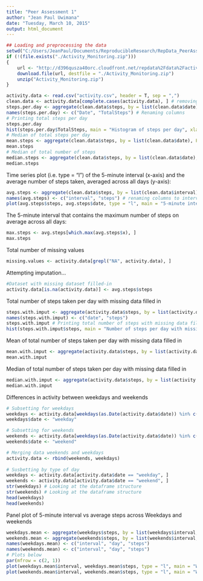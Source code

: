 ```yaml
---
title: "Peer Assessment 1"
author: "Jean Paul Uwimana"
date: "Tuesday, March 10, 2015"
output: html_document
---
```



```r
## Loading and preprocessing the data
setwd("C:/Users/JeanPaul/Documents/ReproducibleResearch/RepData_PeerAssessment1")
if (!(file.exists("./Activity_Monitoring.zip")))
{
    url <- "http://d396qusza40orc.cloudfront.net/repdata%2Fdata%2Factivity.zip"
    download.file(url, destfile = "./Activity_Monitoring.zip")
    unzip("Activity_Monitoring.zip")   
}

activity.data <- read.csv("activity.csv", header = T, sep = ",")
clean.data <- activity.data[complete.cases(activity.data), ] # removing NAs
steps.per.day <- aggregate(clean.data$steps, by = list(clean.data$date), FUN = sum, na.rm = T)
names(steps.per.day) <- c("Date", "TotalSteps") # Renaming columns 
# Printing total steps per day
steps.per.day 
hist(steps.per.day$TotalSteps, main = "Histogram of steps per day", xlab = "Steps per day", col = "red") 
# Median of total steps per day
mean.steps <- aggregate(clean.data$steps, by = list(clean.data$date), FUN = mean)
mean.steps
# Median of total number of steps
median.steps <- aggregate(clean.data$steps, by = list(clean.data$date), FUN = median)
median.steps
```
Time series plot (i.e. type = "l") of the 5-minute interval (x-axis) and the average number of steps taken, averaged across all days (y-axis):

```r
avg.steps <- aggregate(clean.data$steps, by = list(clean.data$interval), FUN = mean)
names(avg.steps) <- c("interval", "steps") # renaming columns to interval & steps, respectively
plot(avg.steps$steps, avg.steps$date, type = "l", main = "5-minute interval vs Average number of steps", xlab = "5-minute interval", ylab = "Average number of steps", col = "blue")
```

The 5-minute interval that contains the maximum number of steps on average across all days:
```r
max.steps <- avg.steps[which.max(avg.steps$x), ]
max.steps
```

Total number of missing values
```r
missing.values <- activity.data[grepl("NA", activity.data), ]
```

Attempting imputation...
```r
#Dataset with missing dataset filled-in
activity.data[is.na(activity.data)] <- avg.steps$steps 
```

Total number of steps taken per day with missing data filled in
```r
steps.with.imput <- aggregate(activity.data$steps, by = list(activity.data$date), FUN = sum, na.rm = T)
names(steps.with.imput) <- c("date", "steps")
steps.with.imput # Printing total number of steps with missing data filled in
hist(steps.with.imput$steps, main = "Number of steps per day with missing data filled in", xlab = "Steps per day", col = "red")
```

Mean of total number of steps taken per day with missing data filled in
```r
mean.with.imput <- aggregate(activity.data$steps, by = list(activity.data$date), FUN = mean)
mean.with.imput
```

Median of total number of steps taken per day with missing data filled in 
```r
median.with.imput <- aggregate(activity.data$steps, by = list(activity.data$date), FUN = median)
median.with.imput
```

Differences in activity between weekdays and weekends
```r
# Subsetting for weekdays
weekdays <- activity.data[weekdays(as.Date(activity.data$date)) %in% c("Monday", "Tuesday", "Wednesday", "Thursday", "Friday"), ]
weekdays$date <- "weekday" 

# Subsetting for weekends
weekends <- activity.data[weekdays(as.Date(activity.data$date)) %in% c("Saturday", "Sunday"), ]
weekends$date <- "weekend"

# Merging data weekends and weekdays
activity.data <- rbind(weekends, weekdays)
  
# Susbetting by type of day
weekdays <- activity.data[activity.data$date == "weekday", ]
weekends <- activity.data[activity.data$date == "weekend", ]
str(weekdays) # Looking at the dataframe structure
str(weekends) # Looking at the dataframe structure
head(weekdays)
head(weekends)
```
Panel plot of 5-minute interval vs average steps across Weekdays and weekends
```r
weekdays.mean <- aggregate(weekdays$steps, by = list(weekdays$interval, weekdays$date), FUN = mean) # Averaged weekdays
weekends.mean <- aggregate(weekends$steps, by = list(weekends$interval, weekends$date), FUN = mean) # Averaged weekends
names(weekdays.mean) <- c("interval", "day", "steps")
names(weekends.mean) <- c("interval", "day", "steps")
# Plots below
par(mfrow = c(2, 1))
plot(weekdays.mean$interval, weekdays.mean$steps, type = "l", main = "Weekday", xlab = "5-minute interval", ylab = "Number of steps", col = "blue")
plot(weekends.mean$interval, weekends.mean$steps, type = "l", main = "Weekend", xlab = "5-minute interval", ylab = "Number of steps", col = "blue")
```